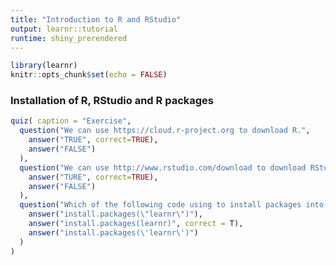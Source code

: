 ```yaml
---
title: "Introduction to R and RStudio"
output: learnr::tutorial
runtime: shiny_prerendered
---
```


```r
library(learnr)
knitr::opts_chunk$set(echo = FALSE)
```



### Installation of R, RStudio and R packages

```r
quiz( caption = "Exercise", 
  question("We can use https://cloud.r-project.org to download R.",
    answer("TRUE", correct=TRUE),
    answer("FALSE")
  ),
  question("We can use http://www.rstudio.com/download to download RStudio.",
    answer("TURE", correct=TRUE),
    answer("FALSE")
  ),
  question("Which of the following code using to install packages into R will cause an error?",
    answer("install.packages(\"learnr\")"),
    answer("install.packages(learnr)", correct = T),
    answer("install.packages(\'learnr\')")
  )
)
```




